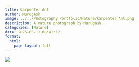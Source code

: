 ```yaml
---
title: Carpenter Ant
author: Murugash
image: ../../Photography Portfolio/Nature/Carpenter Ant.png
description: A nature photograph by Murugash.
categories: [Nature]
date: 2025-05-12 08:41:12
format:
  html:
    page-layout: full
---
```


![](../../Photography Portfolio/Nature/Carpenter Ant.png)
